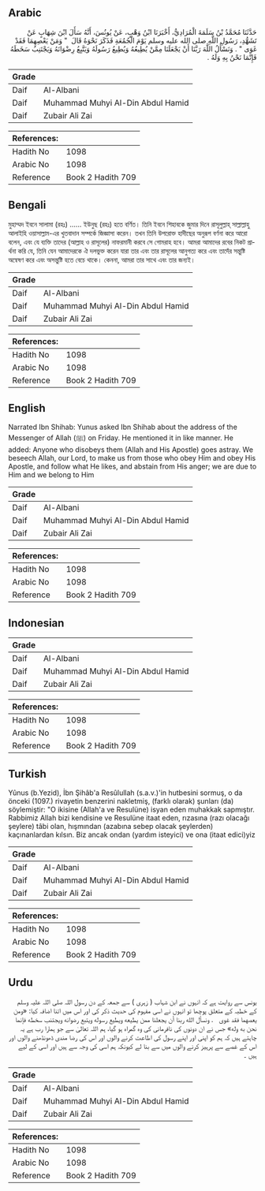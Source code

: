 ## Arabic


<div dir="rtl" lang="ar" style={{fontSize:'larger',backgroundColor:'#f8f9fa',padding:20}}>
حَدَّثَنَا مُحَمَّدُ بْنُ سَلَمَةَ الْمُرَادِيُّ، أَخْبَرَنَا ابْنُ وَهْبٍ، عَنْ يُونُسَ، أَنَّهُ سَأَلَ ابْنَ شِهَابٍ عَنْ تَشَهُّدِ، رَسُولِ اللَّهِ صلى الله عليه وسلم يَوْمَ الْجُمُعَةِ فَذَكَرَ نَحْوَهُ قَالَ ‏ "‏ وَمَنْ يَعْصِهِمَا فَقَدْ غَوَى ‏"‏ ‏.‏ وَنَسْأَلُ اللَّهَ رَبَّنَا أَنْ يَجْعَلَنَا مِمَّنْ يُطِيعُهُ وَيُطِيعُ رَسُولَهُ وَيَتَّبِعُ رِضْوَانَهُ وَيَجْتَنِبُ سَخَطَهُ فَإِنَّمَا نَحْنُ بِهِ وَلَهُ ‏.‏
</div>
<div style={{backgroundColor:'#f8f9fa',padding:20, marginBottom: 10}}><table> <thead> <tr> <th>Grade</th> <th></th> </tr> </thead> <tbody> <tr><td>Daif</td><td>Al-Albani</td></tr><tr><td>Daif</td><td>Muhammad Muhyi Al-Din Abdul Hamid</td></tr><tr><td>Daif</td><td>Zubair Ali Zai</td></tr></tbody></table><table> <thead> <tr> <th>References:</th> <th></th> </tr> </thead> <tbody><tr><td>Hadith No</td><td>1098</td></tr><tr><td>Arabic No</td><td>1098</td></tr><tr><td>Reference</td><td>Book 2 Hadith 709</td></tr></tbody></table></div>

## Bengali


<div dir="ltr" lang="bn" style={{fontSize:'larger',backgroundColor:'#f8f9fa',padding:20}}>
মুহাম্মদ ইবনে সালামা (রহঃ) ...... ইউনুছ (রহঃ) হতে বর্ণিত। তিনি ইবনে শিহাবকে জুমার দিনে রাসূলুল্লাহ্‌ সাল্লাল্লাহু আলাইহি ওয়াসাল্লাম-এর খুতবাদান সম্পর্কে জিজ্ঞাসা করেন। তখন তিনি উপরোক্ত হাদীছের অনুরূপ বর্ণনা করে আরো বলেন, এবং যে ব্যক্তি তাদের (আল্লাহ ও রাসূলের) নাফরমানী করবে সে গোমরাহ হবে। আমরা আমাদের রবের নিকট প্রার্থনা করি যে, তিনি যেন আমাদেরকে ঐ দলভুক্ত করেন যারা তার এবং তার রাসূলের আনুগত্য করে এবং তাদেঁর সন্তুষ্টি অন্বেষণ করে এবং অসন্তুষ্টি হতে বেচে থাকে। কেননা, আমরা তার সাথে এবং তার জন্যই।
</div>
<div style={{backgroundColor:'#f8f9fa',padding:20, marginBottom: 10}}><table> <thead> <tr> <th>Grade</th> <th></th> </tr> </thead> <tbody> <tr><td>Daif</td><td>Al-Albani</td></tr><tr><td>Daif</td><td>Muhammad Muhyi Al-Din Abdul Hamid</td></tr><tr><td>Daif</td><td>Zubair Ali Zai</td></tr></tbody></table><table> <thead> <tr> <th>References:</th> <th></th> </tr> </thead> <tbody><tr><td>Hadith No</td><td>1098</td></tr><tr><td>Arabic No</td><td>1098</td></tr><tr><td>Reference</td><td>Book 2 Hadith 709</td></tr></tbody></table></div>

## English


<div dir="ltr" lang="en" style={{fontSize:'larger',backgroundColor:'#f8f9fa',padding:20}}>
Narrated Ibn Shihab: Yunus asked Ibn Shihab about the address of the Messenger of Allah (ﷺ) on Friday. He mentioned it in like manner. He added: Anyone who disobeys them (Allah and His Apostle) goes astray. We beseech Allah, our Lord, to make us from those who obey Him and obey His Apostle, and follow what He likes, and abstain from His anger; we are due to Him and we belong to Him
</div>
<div style={{backgroundColor:'#f8f9fa',padding:20, marginBottom: 10}}><table> <thead> <tr> <th>Grade</th> <th></th> </tr> </thead> <tbody> <tr><td>Daif</td><td>Al-Albani</td></tr><tr><td>Daif</td><td>Muhammad Muhyi Al-Din Abdul Hamid</td></tr><tr><td>Daif</td><td>Zubair Ali Zai</td></tr></tbody></table><table> <thead> <tr> <th>References:</th> <th></th> </tr> </thead> <tbody><tr><td>Hadith No</td><td>1098</td></tr><tr><td>Arabic No</td><td>1098</td></tr><tr><td>Reference</td><td>Book 2 Hadith 709</td></tr></tbody></table></div>

## Indonesian


<div dir="ltr" lang="id" style={{fontSize:'larger',backgroundColor:'#f8f9fa',padding:20}}>

</div>
<div style={{backgroundColor:'#f8f9fa',padding:20, marginBottom: 10}}><table> <thead> <tr> <th>Grade</th> <th></th> </tr> </thead> <tbody> <tr><td>Daif</td><td>Al-Albani</td></tr><tr><td>Daif</td><td>Muhammad Muhyi Al-Din Abdul Hamid</td></tr><tr><td>Daif</td><td>Zubair Ali Zai</td></tr></tbody></table><table> <thead> <tr> <th>References:</th> <th></th> </tr> </thead> <tbody><tr><td>Hadith No</td><td>1098</td></tr><tr><td>Arabic No</td><td>1098</td></tr><tr><td>Reference</td><td>Book 2 Hadith 709</td></tr></tbody></table></div>

## Turkish


<div dir="ltr" lang="tr" style={{fontSize:'larger',backgroundColor:'#f8f9fa',padding:20}}>
Yûnus (b.Yezid), İbn Şihâb'a Resûlullah (s.a.v.)'in hutbesini sormuş, o da önceki (1097.) rivayetin benzerini nakletmiş, (farklı olarak) şunları (da) söylemiştir: "O ikisine (Allah'a ve Resulüne) isyan eden muhakkak sapmıştır. Rabbimiz Allah bizi kendisine ve Resulüne itaat eden, rızasına (razı olacağı şeylere) tâbi olan, hışmından (azabına sebep olacak şeylerden) kaçınanlardan kılsın. Biz ancak ondan (yardım isteyici) ve ona (itaat edici)yiz
</div>
<div style={{backgroundColor:'#f8f9fa',padding:20, marginBottom: 10}}><table> <thead> <tr> <th>Grade</th> <th></th> </tr> </thead> <tbody> <tr><td>Daif</td><td>Al-Albani</td></tr><tr><td>Daif</td><td>Muhammad Muhyi Al-Din Abdul Hamid</td></tr><tr><td>Daif</td><td>Zubair Ali Zai</td></tr></tbody></table><table> <thead> <tr> <th>References:</th> <th></th> </tr> </thead> <tbody><tr><td>Hadith No</td><td>1098</td></tr><tr><td>Arabic No</td><td>1098</td></tr><tr><td>Reference</td><td>Book 2 Hadith 709</td></tr></tbody></table></div>

## Urdu


<div dir="rtl" lang="ur" style={{fontSize:'larger',backgroundColor:'#f8f9fa',padding:20}}>
یونس سے روایت ہے کہ انہوں نے ابن شہاب ( زہری ) سے جمعہ کے دن رسول اللہ صلی اللہ علیہ وسلم کے خطبہ کے متعلق پوچھا تو انہوں نے اسی مفہوم کی حدیث ذکر کی اور اس میں اتنا اضافہ کیا: «ومن يعصهما فقد غوى ‏ ‏ ‏.‏ ونسأل الله ربنا أن يجعلنا ممن يطيعه ويطيع رسوله ويتبع رضوانه ويجتنب سخطه فإنما نحن به وله» جس نے ان دونوں کی نافرمانی کی وہ گمراہ ہو گیا، ہم اللہ تعالیٰ سے جو ہمارا رب ہے یہ چاہتے ہیں کہ ہم کو اپنی اور اپنے رسول کی اطاعت کرنے والوں اور اس کی رضا مندی ڈھونڈھنے والوں اور اس کے غصے سے پرہیز کرنے والوں میں سے بنا لے کیونکہ ہم اسی کی وجہ سے ہیں اور اسی کے لیے ہیں ۔
</div>
<div style={{backgroundColor:'#f8f9fa',padding:20, marginBottom: 10}}><table> <thead> <tr> <th>Grade</th> <th></th> </tr> </thead> <tbody> <tr><td>Daif</td><td>Al-Albani</td></tr><tr><td>Daif</td><td>Muhammad Muhyi Al-Din Abdul Hamid</td></tr><tr><td>Daif</td><td>Zubair Ali Zai</td></tr></tbody></table><table> <thead> <tr> <th>References:</th> <th></th> </tr> </thead> <tbody><tr><td>Hadith No</td><td>1098</td></tr><tr><td>Arabic No</td><td>1098</td></tr><tr><td>Reference</td><td>Book 2 Hadith 709</td></tr></tbody></table></div>